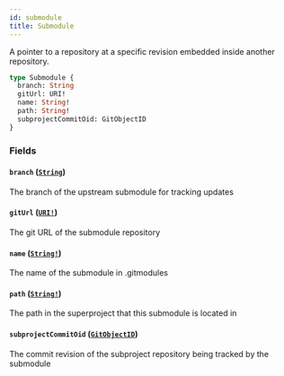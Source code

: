 ```yaml
---
id: submodule
title: Submodule
---
```


A pointer to a repository at a specific revision embedded inside another repository.

```graphql
type Submodule {
  branch: String
  gitUrl: URI!
  name: String!
  path: String!
  subprojectCommitOid: GitObjectID
}
```

### Fields

#### `branch` ([`String`](/docs/api/scalars/string))

The branch of the upstream submodule for tracking updates

#### `gitUrl` ([`URI!`](/docs/api/scalars/uri))

The git URL of the submodule repository

#### `name` ([`String!`](/docs/api/scalars/string))

The name of the submodule in .gitmodules

#### `path` ([`String!`](/docs/api/scalars/string))

The path in the superproject that this submodule is located in

#### `subprojectCommitOid` ([`GitObjectID`](/docs/api/scalars/git-object-id))

The commit revision of the subproject repository being tracked by the submodule
